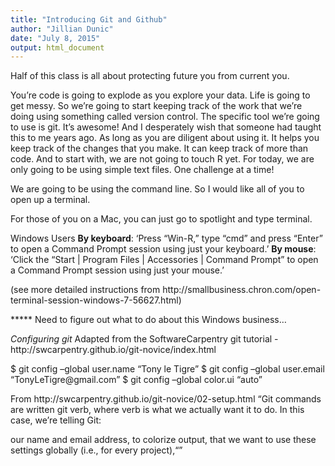 ```yaml
---
title: "Introducing Git and Github"
author: "Jillian Dunic"
date: "July 8, 2015"
output: html_document
---
```


Half of this class is all about protecting future you from current you.

You're code is going to explode as you explore your data. Life is going to get messy. So we're going to start keeping track of the work that we're doing using something called version control. The specific tool we're going to use is git. It's awesome! And I desperately wish that someone had taught this to me years ago. As long as you are diligent about using it. It helps you keep track of the changes that you make. It can keep track of more than code. And to start with, we are not going to touch R yet. For today, we are only going to be using simple text files. One challenge at a time!

We are going to be using the command line. So I would like all of you to open up a terminal.

For those of you on a Mac, you can just go to spotlight and type terminal.

Windows Users 
**By keyboard**: 'Press "Win-R," type "cmd" and press "Enter" to open a Command Prompt session using just your keyboard.'
**By mouse**: 'Click the "Start | Program Files | Accessories | Command Prompt" to open a Command Prompt session using just your mouse.'

(see more detailed instructions from http://smallbusiness.chron.com/open-terminal-session-windows-7-56627.html)

***** Need to figure out what to do about this Windows business...

*Configuring git*
Adapted from the SoftwareCarpentry git tutorial - http://swcarpentry.github.io/git-novice/index.html

$ git config --global user.name "Tony le Tigre"
$ git config --global user.email "TonyLeTigre@gmail.com"
$ git config --global color.ui "auto"

From http://swcarpentry.github.io/git-novice/02-setup.html
"Git commands are written git verb, where verb is what we actually want it to do. In this case, we’re telling Git:

our name and email address,
to colorize output,
that we want to use these settings globally (i.e., for every project),""


